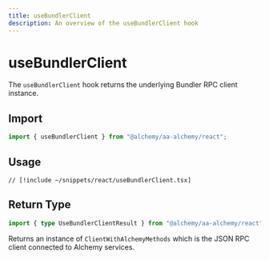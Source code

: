 ```yaml
---
title: useBundlerClient
description: An overview of the useBundlerClient hook
---
```



# useBundlerClient

The `useBundlerClient` hook returns the underlying Bundler RPC client instance.

## Import

```ts
import { useBundlerClient } from "@alchemy/aa-alchemy/react";
```

## Usage

```tsx [useBundlerClient.tsx]
// [!include ~/snippets/react/useBundlerClient.tsx]
```

## Return Type

```ts
import { type UseBundlerClientResult } from "@alchemy/aa-alchemy/react";
```

Returns an instance of `ClientWithAlchemyMethods` which is the JSON RPC client connected to Alchemy services.
